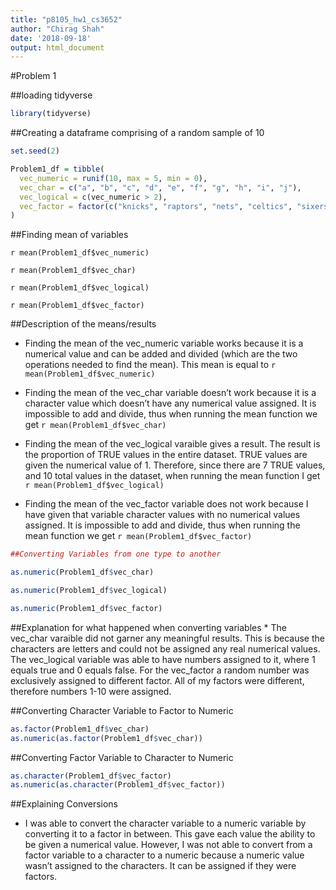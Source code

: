 ```yaml
---
title: "p8105_hw1_cs3652"
author: "Chirag Shah"
date: '2018-09-18'
output: html_document
---
```



#Problem 1

##loading tidyverse

```r
library(tidyverse)
```

##Creating a dataframe comprising of a random sample of 10 

```r
set.seed(2)

Problem1_df = tibble(
  vec_numeric = runif(10, max = 5, min = 0),
  vec_char = c("a", "b", "c", "d", "e", "f", "g", "h", "i", "j"),
  vec_logical = c(vec_numeric > 2),
  vec_factor = factor(c("knicks", "raptors", "nets", "celtics", "sixers", "cavaliers", "bulls", "pacers", "pistons", "bucks"))
)
```

##Finding mean of variables

`r mean(Problem1_df$vec_numeric)`

`r mean(Problem1_df$vec_char)`

`r mean(Problem1_df$vec_logical)`

`r mean(Problem1_df$vec_factor)`

##Description of the means/results

* Finding the mean of the vec_numeric variable works because it is a numerical value and can be added and divided (which are the two operations needed to find the mean). This mean is equal to `r mean(Problem1_df$vec_numeric)`

* Finding the mean of the vec_char variable doesn't work because it is a character value which doesn't have any numerical value assigned. It is impossible to add and divide, thus when running the mean function we get `r mean(Problem1_df$vec_char)`

* Finding the mean of the vec_logical varaible gives a result. The result is the proportion of TRUE values in the entire dataset. TRUE values are given the numerical value of 1. Therefore, since there are 7 TRUE values, and 10 total values in the dataset, when running the mean function I get `r mean(Problem1_df$vec_logical)`

* Finding the mean of the vec_factor variable does not work because I have given that variable character values with no numerical values assigned. It is impossible to add and divide, thus when running the mean function we get `r mean(Problem1_df$vec_factor)`


```r
##Converting Variables from one type to another 

as.numeric(Problem1_df$vec_char)

as.numeric(Problem1_df$vec_logical)

as.numeric(Problem1_df$vec_factor)
```

##Explanation for what happened when converting variables
* The vec_char varaible did not garner any meaningful results. This is because the characters are letters and could not be assigned any real numerical values. The vec_logical variable was able to have numbers assigned to it, where 1 equals true and 0 equals false. For the vec_factor a random number was exclusively assigned to different factor. All of my factors were different, therefore numbers 1-10 were assigned. 

##Converting Character Variable to Factor to Numeric

```r
as.factor(Problem1_df$vec_char)
as.numeric(as.factor(Problem1_df$vec_char))
```

##Converting Factor Variable to Character to Numeric
```r
as.character(Problem1_df$vec_factor)
as.numeric(as.character(Problem1_df$vec_factor))
```

##Explaining Conversions

* I was able to convert the character variable to a numeric variable by converting it to a factor in between. This gave each value the ability to be given a numerical value. However, I was not able to convert from a factor variable to a character to a numeric because a numeric value wasn't assigned to the characters. It can be assigned if they were factors.  


